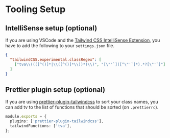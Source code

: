 # Tooling Setup

## IntelliSense setup (optional)

If you are using VSCode and the [Tailwind CSS IntelliSense Extension](https://marketplace.visualstudio.com/items?itemName=bradlc.vscode-tailwindcss), you have to add the following to your `settings.json` file.

```json
{
  "tailwindCSS.experimental.classRegex": [
    ["tva\\((([^()]*|\\([^()]*\\))*)\\)", "[\"'`]([^\"'`]*).*?[\"'`]"]
  ]
}
```

## Prettier plugin setup (optional)

If you are using [prettier-plugin-tailwindcss](https://github.com/tailwindlabs/prettier-plugin-tailwindcss) to sort your class names, you can add tv to the list of functions that should be sorted (on `.prettierrc`).

```ts
module.exports = {
  plugins: ['prettier-plugin-tailwindcss'],
  tailwindFunctions: ['tva'],
};
```
